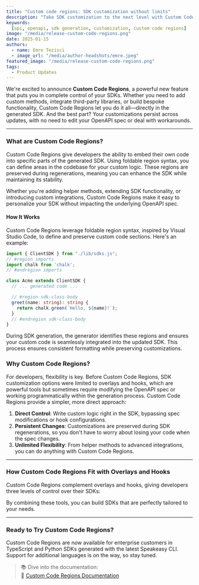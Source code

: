 ```yaml
---
title: "Custom code regions: SDK customization without limits"
description: "Take SDK customization to the next level with Custom Code Regions, the most flexible way to tailor your SDKs without modifying the OpenAPI spec."
keywords:
  [api, openapi, sdk generation, customization, custom code regions]
image: "/media/release-custom-code-regions.png"
date: 2025-01-15
authors:
  - name: Emre Tezisci
  - image_url: "/media/author-headshots/emre.jpeg"
featured_image: "/media/release-custom-code-regions.png"
tags:
  - Product Updates
---
```




We're excited to announce **Custom Code Regions**, a powerful new feature that puts you in complete control of your SDKs. Whether you need to add custom methods, integrate third-party libraries, or build bespoke functionality, Custom Code Regions let you do it all—directly in the generated SDK. And the best part? Your customizations persist across updates, with no need to edit your OpenAPI spec or deal with workarounds.  

---

### What are Custom Code Regions?  

Custom Code Regions give developers the ability to embed their own code into specific parts of the generated SDK. Using foldable region syntax, you can define areas in the codebase for your custom logic. These regions are preserved during regenerations, meaning you can enhance the SDK while maintaining its stability.  

Whether you're adding helper methods, extending SDK functionality, or introducing custom integrations, Custom Code Regions make it easy to personalize your SDK without impacting the underlying OpenAPI spec.  

#### **How It Works**

Custom Code Regions leverage foldable region syntax, inspired by Visual Studio Code, to define and preserve custom code sections. Here's an example:

  ```typescript
  import { ClientSDK } from "./lib/sdks.js";
  // #region imports
  import chalk from 'chalk';
  // #endregion imports

  class Acme extends ClientSDK {
    // ... generated code ...

    // #region sdk-class-body
    greet(name: string): string {
      return chalk.green(`Hello, ${name}!`);
    }
    // #endregion sdk-class-body
  }
  ```
  
During SDK generation, the generator identifies these regions and ensures your custom code is seamlessly integrated into the updated SDK. This process ensures consistent formatting while preserving customizations.

### Why Custom Code Regions?  

For developers, flexibility is key. Before Custom Code Regions, SDK customization options were limited to overlays and hooks, which are powerful tools but sometimes require modifying the OpenAPI spec or working programmatically within the generation process. Custom Code Regions provide a simpler, more direct approach:  

1. **Direct Control**: Write custom logic right in the SDK, bypassing spec modifications or hook configurations.  
2. **Persistent Changes**: Customizations are preserved during SDK regenerations, so you don't have to worry about losing your code when the spec changes.  
3. **Unlimited Flexibility**: From helper methods to advanced integrations, you can do anything with Custom Code Regions.  

---

### How Custom Code Regions Fit with Overlays and Hooks  

Custom Code Regions complement overlays and hooks, giving developers three levels of control over their SDKs:  

<Table 
  data={[
    { customizationTool: "Overlays", purpose: "Modify the OpenAPI spec for structural or schema-related changes.", keyUseCase: "Adding paths, tweaking parameters, or updating models." },
    { customizationTool: "Hooks", purpose: "Intercept and modify SDK generation programmatically during the build.", keyUseCase: "Dynamic updates, injecting logic at specific stages." },
    { customizationTool: "Custom Code Regions", purpose: "Insert custom logic directly into the generated SDK code at runtime.", keyUseCase: "Adding helper methods, third-party integrations, or SDK-specific tweaks." }
  ]}
  columns={[
    { key: "customizationTool", header: "Customization Tool" },
    { key: "purpose", header: "Purpose" },
    { key: "keyUseCase", header: "Key Use Case" }
  ]}
/>

By combining these tools, you can build SDKs that are perfectly tailored to your needs.  

---

### Ready to Try Custom Code Regions?  

Custom Code Regions are now available for enterprise customers in TypeScript and Python SDKs generated with the latest Speakeasy CLI. Support for additional languages is on the way, so stay tuned.

> 📚 Dive into the documentation:  
> 🔗 [Custom Code Regions Documentation](/docs/customize/code/code-regions/overview)
